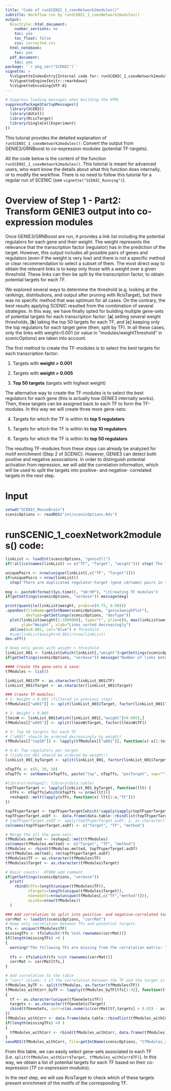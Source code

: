```yaml
---
title: "Code of runSCENIC_1_coexNetwork2modules()"
subtitle: Workflow run by runSCENIC_1_coexNetwork2modules() 
output:
  BiocStyle::html_document:
    number_sections: no
    toc: yes
    toc_float: false
    css: corrected.css
  html_notebook:
    toc: yes
  pdf_document:
    toc: yes
package: '`r pkg_ver("SCENIC")`'
vignette: >
  %\VignetteIndexEntry{Internal code for: runSCENIC_1_coexNetwork2modules()} 
  %\VignetteEngine{knitr::rmarkdown} 
  %\VignetteEncoding{UTF-8}
---
```


```r
# Suppress loading messages when building the HTML
suppressPackageStartupMessages({
  library(SCENIC)
  library(AUCell)
  library(RcisTarget)
  library(SingleCellExperiment)
})
```

This tutorial provides the detailed explanation of `runSCENIC_1_coexNetwork2modules()`: Convert the output from GENIE3/GRNBoost to co-expression modules (potential TF-targets).

All the code below is the content of the function `runSCENIC_1_coexNetwork2modules()`. This tutorial is meant for advanced users, who want know the details about what this function does internally, or to modify the workflow. There is no need to follow this tutorial for a regular run of SCENIC (see `vignette("SCENIC_Running")`).


# Overview of Step 1 - Part2: Transform GENIE3 output into co-expression modules 

Once GENIE3/GRNBoost are run, it provides a link list including the potential regulators for each gene and their *weight*. The weight represents the relevance that the transcription factor (regulator) has in the prediction of the target. However, this output includes all possible pairs of genes and regulators (even if the weight is very low) and there is not a specific method or clear recommendation to select a subset of them. 
The most direct way to obtain the relevant links is to keep only those with a weight over a given threshold. These links can then be split by the transcription factor, to obtain potential targets for each TF. 

We explored several ways to determine the threshold (e.g. looking at the rankings, distributions, and output after pruning with RcisTarget), but there was no specific method that was optimum for all cases. On the contrary, the best results applying SCENIC resulted from the combination of several strategies. In this way, we have finally opted for building multiple gene-sets of potential targets for each transcription factor: [**a**] setting several weight thresholds, [**b**] taking the top 50 targets for each TF, and [**c**] keeping only the top regulators for each target gene (then, split by TF). In all these cases, only the links with weight>0.001 (or value in "modules/weightThreshold" in scenicOptions) are taken into account. 

The first method to create the TF-modules is to select the best targets for each transcription factor:

1. Targets with **weight > 0.001**

2. Targets with **weight > 0.005**

3. **Top 50 targets** (targets with highest weight)

The alternative way to create the TF-modules is to select the best regulators for each gene (this is actually how GENIE3 internally works). Then, these targets can be assigned back to each TF to form the TF-modules. In this way we will create three more gene-sets:

4. Targets for which the TF is within its **top 5 regulators**

5. Targets for which the TF is within its **top 10 regulators**

6. Targets for which the TF is within its **top 50 regulators**


The resulting TF-modules from these steps can already be analyzed for motif enrichment (Step 2 of SCENIC). However, GENIE3 can detect both positive and negative associations. In order to distinguish potential activation from repression, we will add the correlation information, which will be used to split the targets into positive- and negative- correlated targets in the next step.

# Input

```r
setwd("SCENIC_MouseBrain")
scenicOptions <- readRDS("int/scenicOptions.Rds")
```


# runSCENIC_1_coexNetwork2modules() code:
```r
linkList <- loadInt(scenicOptions, "genie3ll")
if(!all(colnames(linkList) == c("TF", "Target", "weight"))) stop('The link list colnames should be "TF", "Target", "weight"')

uniquePairs <- nrow(unique(linkList[,c("TF", "Target")]))
if(uniquePairs < nrow(linkList)) 
  stop("There are duplicated regulator-target (gene id/name) pairs in the input link list.")
  
msg <- paste0(format(Sys.time(), "%H:%M"), "\tCreating TF modules")
if(getSettings(scenicOptions, "verbose")) message(msg)

print(quantile(linkList$weight, probs=c(0.75, 0.90)))
.openDev(fileName=getIntName(scenicOptions, "genie3weighPlot"), 
         devType=getSettings(scenicOptions, "devType"))
  plot(linkList$weight[1:1000000], type="l", ylim=c(0, max(linkList$weight)), main="Weight of the links",
       ylab="Weight", xlab="Links sorted decreasingly")
  abline(h=0.001, col="blue") # Threshold
  #sum(linkList$weight>0.001)/nrow(linkList)
dev.off()

# Keep only genes with weight > threshold
linkList_001 <- linkList[which(linkList[,"weight"]>getSettings(scenicOptions, "modules/weightThreshold")),]
if(getSettings(scenicOptions, "verbose")) message("Number of links between TFs and targets: ", nrow(linkList_001))

#### Create the gene-sets & save:
tfModules <- list()

linkList_001$TF <- as.character(linkList_001$TF)
linkList_001$Target <- as.character(linkList_001$Target)

### Create TF-modules:
# 1: Weight > 0.001 (filtered in previous step)
tfModules[["w001"]] <- split(linkList_001$Target, factor(linkList_001$TF))

# 2: Weight > 0.005
llminW <- linkList_001[which(linkList_001[,"weight"]>0.005),]
tfModules[["w005"]] <- split(llminW$Target, factor(llminW$TF))

# 3: Top 50 targets for each TF
# ("w001" should be ordered decreasingly by weight)
tfModules[["top50"]] <- lapply(tfModules[["w001"]], function(x) x[1:(min(length(x), 50))])

# 4-6: Top regulators per target
# (linkList_001 should be ordered by weight!)
linkList_001_byTarget <- split(linkList_001, factor(linkList_001$Target))

nTopTfs <- c(5, 10, 50)
nTopTfs <- setNames(nTopTfs, paste("top", nTopTfs, "perTarget", sep=""))

#library(reshape2); library(data.table)
topTFsperTarget <- lapply(linkList_001_byTarget, function(llt) {
  nTFs <- nTopTfs[which(nTopTfs <= nrow(llt))]
  reshape2::melt(lapply(nTFs, function(x) llt[1:x,"TF"]))
})

topTFsperTarget <- topTFsperTarget[which(!sapply(sapply(topTFsperTarget, nrow), is.null))]
topTFsperTarget.asDf <-  data.frame(data.table::rbindlist(topTFsperTarget, idcol=TRUE))
# topTFsperTarget.asDf <- apply(topTFsperTarget.asDf, 2, as.character)
colnames(topTFsperTarget.asDf) <- c("Target", "TF", "method")

# Merge the all the gene-sets:
tfModules.melted <- reshape2::melt(tfModules)
colnames(tfModules.melted) <- c("Target", "TF", "method")
tfModules <- rbind(tfModules.melted, topTFsperTarget.asDf)
rm(tfModules.melted); rm(topTFsperTarget.asDf)
tfModules$TF <- as.character(tfModules$TF)
tfModules$Target <- as.character(tfModules$Target)

# Basic counts:  #TODO add comment
if(getSettings(scenicOptions, "verbose")) 
  print(
    rbind(nTFs=length(unique(tfModules$TF)),
          nTargets=length(unique(tfModules$Target)),
          nGeneSets=nrow(unique(tfModules[,c("TF","method")])),
          nLinks=nrow(tfModules))
  )

### Add correlation to split into positive- and negative-correlated targets
corrMat <- loadInt(scenicOptions, "corrMat")
# Keep only correlation between TFs and potential targets
tfs <- unique(tfModules$TF)
missingTFs <- tfs[which(!tfs %in% rownames(corrMat))]
if(length(missingTFs) >0 ) 
{ 
  warning("The following TFs are missing from the correlation matrix: ", paste(missingTFs, collapse=", "))
  
  tfs <- tfs[which(tfs %in% rownames(corrMat))]
  corrMat <- corrMat[tfs,]
}

# Add correlation to the table
# "corr" column: 1 if the correlation between the TF and the target is > 0.03, -1 if the correlation is < -0.03 and 0 otherwise.
tfModules_byTF <- split(tfModules, as.factor(tfModules$TF))
tfModules_withCorr_byTF <- lapply(tfModules_byTF[tfs[1:4]], function(tfGeneSets)
{
  tf <- as.character(unique(tfGeneSets$TF))
  targets <- as.character(tfGeneSets$Target)
  cbind(tfGeneSets, corr=c(as.numeric(corrMat[tf,targets] > 0.03) - as.numeric(corrMat[tf,targets] < -0.03)))
})
tfModules_withCorr <- data.frame(data.table::rbindlist(tfModules_withCorr_byTF))
if(length(missingTFs) >0 ) 
{ 
  tfModules_withCorr <- rbind(tfModules_withCorr, data.frame(tfModules[tfModules$TF %in% missingTFs,], corr=NA))
}
saveRDS(tfModules_withCorr, file=getIntName(scenicOptions, "tfModules_asDF"))
```

From this table, we can easily select gene-sets associated to each TF (i.e. `split(tfModules_withCorr$Target, tfModules_withCorr$TF)`).
In this way, we obtain a list of potential targets for each TF based on their co-expression (*TF co-expression modules*). 

In the next step, we will use RcisTarget to check which of these targets present enrichment of the motifs of the corresponding TF.


